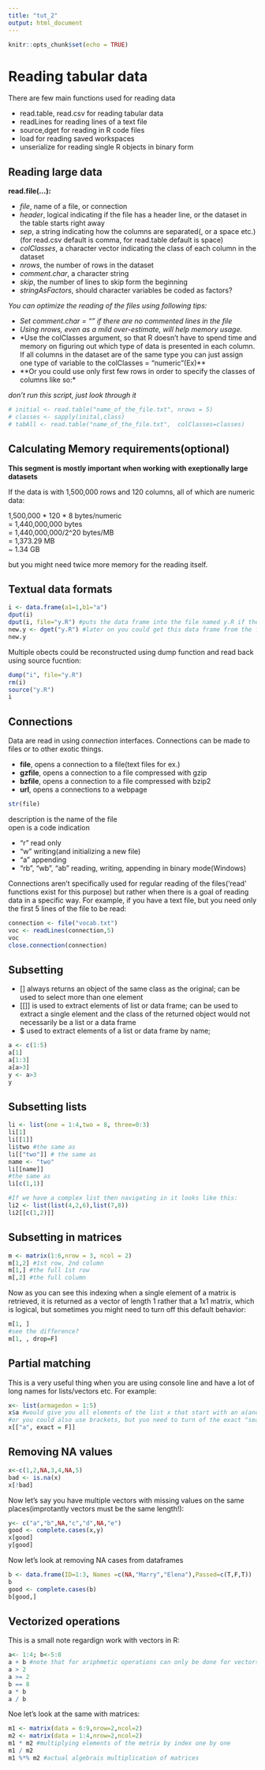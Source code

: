 ```yaml
---
title: "tut_2"
output: html_document
---
```


```r
knitr::opts_chunk$set(echo = TRUE)
```

# Reading tabular data

There are few main functions used for reading data

- read.table, read.csv for reading tabular data
- readLines for reading lines of a text file
- source,dget for reading in R code files
- load for reading saved workspaces
- unserialize for reading single R objects in binary form

## Reading large data

**read.file(...):**

- *file*, name of a file, or connection
- *header*, logical indicating if the file has a header line, or the dataset in the table starts right away
- *sep*, a string indicating how the columns are separated(, or a space etc.)(for read.csv default is comma, for read.table default is space)
- *colClasses*, a character vector indicating the class of each column in the dataset
- *nrows*, the number of rows in the dataset
- *comment.char*, a character string
- *skip*, the number of lines to skip form the beginning
- *stringAsFactors*, should character variables be coded as factors?

*You can optimize the reading of the files using following tips:*

- *Set comment.char = "" if there are no commented lines in the file*
- *Using nrows, even as a mild over-estimate, will help memory usage.*
- *Use the colClasses argument, so that R doesn't have to spend time and memory on figuring out which type of data is presented in each column. If all columns in the dataset are of the same type you can just assign one type of variable to the colClasses = "numeric"(Ex)**
- **Or you could use only first few rows in order to specify the classes of columns like so:*

*don't run this script, just look through it*

```r
# initial <- read.table("name_of_the_file.txt", nrows = 5)
# classes <- sapply(inital,class)
# tabAll <- read.table("name_of_the_file.txt",  colClasses=classes)
```

## Calculating Memory requirements(optional)

**This segment is mostly important when working with exeptionally large datasets**

If the data is with 1,500,000 rows and 120 columns, all of which are numeric data:

1,500,000 * 120 * 8 bytes/numeric  
= 1,440,000,000 bytes  
= 1,440,000,000/2^20 bytes/MB  
= 1,373.29 MB  
~ 1.34 GB  

but you might need twice more memory for the reading itself.

## Textual data formats

```r
i <- data.frame(a1=1,b1="a")
dput(i)
dput(i, file="y.R") #puts the data frame into the file named y.R if there is no such file creates it
new.y <- dget("y.R") #later on you could get this data frame from the file back using this command
new.y
```

Multiple obects could be reconstructed using dump function and read back using source fucntion:
```r
dump("i", file="y.R")
rm(i)
source("y.R")
i
```

## Connections

Data are read in using *connection* interfaces. Connections can be made to files or to other exotic things.

- **file**, opens a connection to a file(text files for ex.)
- **gzfile**, opens a connection to a file compressed with gzip
- **bzfile**, opens a connection to a file compressed with bzip2
- **url**, opens a connections to a webpage

```r
str(file)
```

description is the name of the file  
open is a code indication

- "r" read only
- "w" writing(and initializing a new file)
- "a" appending
- "rb", "wb", "ab" reading, writing, appending in binary mode(Windows)

Connections aren't specifically used for regular reading of the files('read' functions exist for this purpose) but rather when there is a goal of reading data in a specific way. For example, if you have a text file, but you need only the first 5 lines of the file to be read:

```r
connection <- file("vocab.txt")
voc <- readLines(connection,5)
voc
close.connection(connection)
```

## Subsetting 

- [] always returns an object of the same class as the original; can be used to select more than one element
- [[]] is used to extract elements of list or data frame;  can be used to extract a single element and the class of the returned object would not necessarily be a list or a data frame
- $ used to extract elements of a list or data frame by name;

```r
a <- c(1:5)
a[1]
a[1:3]
a[a>3]
y <- a>3
y
```

## Subsetting lists

```r
li <- list(one = 1:4,two = 8, three=0:3)
li[1]
li[[1]]
li$two #the same as
li[["two"]] # the same as
name <- "two"
li[[name]]
#the same as
li[c(1,1)]

```

```r
#If we have a complex list then navigating in it looks like this:
li2 <- list(list(4,2,6),list(7,8))
li2[[c(1,2)]]
```

## Subsetting in matrices

```r
m <- matrix(1:6,nrow = 3, ncol = 2)
m[1,2] #1st row, 2nd column
m[1,] #the full 1st row
m[,2] #the full column
```

Now as you can see this indexing when a single element of a matrix is retrieved, it is returned as a vector of length 1 rather that a 1x1 matrix, which is logical, but sometimes you might need to turn off this default behavior:

```r
m[1, ]
#see the difference?
m[1, , drop=F]
```

## Partial matching
This is a very useful thing when you are using console line and have a lot of long names for lists/vectors etc. For example:
```r
x<- list(armagedon = 1:5)
x$a #would give you all elements of the list x that start with an a(and we only have one element in the list)
#or you could also use brackets, but yuo need to turn of the exact "search" in this case:
x[["a", exact = F]]
```

## Removing NA values

```r
x<-c(1,2,NA,3,4,NA,5)
bad <- is.na(x)
x[!bad]
```
Now let's say you have multiple vectors with missing values on the same places(improtantly vectors must be the same length!):
```r
y<- c("a","b",NA,"c","d",NA,"e")
good <- complete.cases(x,y)
x[good]
y[good]
```

Now let's look at removing NA cases from dataframes
```r
b <- data.frame(ID=1:3, Names =c(NA,"Marry","Elena"),Passed=c(T,F,T))
b
good <- complete.cases(b)
b[good,]
```

## Vectorized operations
This is a small note regardign work with vectors in R:
```r
a<- 1:4; b<-5:8
a + b #note that for ariphmetic operations can only be done for vectors of the same length
a > 2
a >= 2
b == 8
a * b
a / b
```

Noe let's look at the same with matrices:

```r
m1 <- matrix(data = 6:9,nrow=2,ncol=2)
m2 <- matrix(data = 1:4,nrow=2,ncol=2)
m1 * m2 #multiplying elements of the metrix by index one by one
m1 / m2
m1 %*% m2 #actual algebrais multiplication of matrices
```

